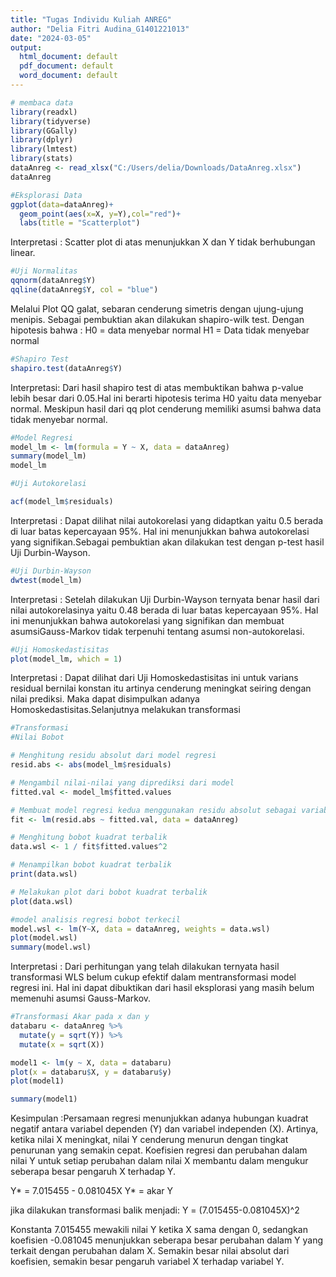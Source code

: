 ---
title: "Tugas Individu Kuliah ANREG"
author: "Delia Fitri Audina_G1401221013"
date: "2024-03-05"
output:
  html_document: default
  pdf_document: default
  word_document: default
---

```{r}
# membaca data
library(readxl)
library(tidyverse)
library(GGally)
library(dplyr)
library(lmtest)
library(stats)
dataAnreg <- read_xlsx("C:/Users/delia/Downloads/DataAnreg.xlsx")
dataAnreg
```

```{r}
#Eksplorasi Data
ggplot(data=dataAnreg)+
  geom_point(aes(x=X, y=Y),col="red")+
  labs(title = "Scatterplot")
```
Interpretasi : Scatter plot di atas menunjukkan X dan Y tidak berhubungan linear.

```{r}
#Uji Normalitas
qqnorm(dataAnreg$Y)
qqline(dataAnreg$Y, col = "blue")
```
Melalui Plot QQ galat, sebaran cenderung simetris dengan ujung-ujung menipis. Sebagai pembuktian akan dilakukan shapiro-wilk test. Dengan hipotesis bahwa :
H0 = data menyebar normal
H1 = Data tidak menyebar normal

```{r}
#Shapiro Test
shapiro.test(dataAnreg$Y)
```
Interpretasi: Dari hasil shapiro test di atas membuktikan bahwa p-value lebih besar dari 0.05.Hal ini berarti hipotesis terima H0 yaitu data menyebar normal. Meskipun hasil dari qq plot cenderung memiliki asumsi bahwa data tidak menyebar normal.

```{r}
#Model Regresi
model_lm <- lm(formula = Y ~ X, data = dataAnreg)
summary(model_lm)
model_lm
```
```{r}
#Uji Autokorelasi

acf(model_lm$residuals)
```
Interpretasi : Dapat dilihat nilai autokorelasi yang didaptkan yaitu 0.5 berada di luar batas kepercayaan 95%. Hal ini menunjukkan bahwa autokorelasi yang signifikan.Sebagai pembuktian akan dilakukan test dengan p-test hasil Uji Durbin-Wayson.

```{r}
#Uji Durbin-Wayson
dwtest(model_lm)
```
Interpretasi : Setelah dilakukan Uji Durbin-Wayson ternyata benar hasil dari nilai autokorelasinya yaitu 0.48 berada di luar batas kepercayaan 95%. Hal ini menunjukkan bahwa autokorelasi yang signifikan dan membuat asumsiGauss-Markov tidak terpenuhi tentang asumsi non-autokorelasi.

```{r}
#Uji Homoskedastisitas
plot(model_lm, which = 1)
```
Interpretasi : Dapat dilihat dari Uji Homoskedastisitas ini untuk varians residual bernilai konstan itu artinya cenderung meningkat seiring dengan nilai prediksi. Maka dapat disimpulkan adanya Homoskedastisitas.Selanjutnya melakukan transformasi

```{r}
#Transformasi
#Nilai Bobot

# Menghitung residu absolut dari model regresi
resid.abs <- abs(model_lm$residuals)

# Mengambil nilai-nilai yang diprediksi dari model
fitted.val <- model_lm$fitted.values

# Membuat model regresi kedua menggunakan residu absolut sebagai variabel dependen
fit <- lm(resid.abs ~ fitted.val, data = dataAnreg)

# Menghitung bobot kuadrat terbalik
data.wsl <- 1 / fit$fitted.values^2

# Menampilkan bobot kuadrat terbalik
print(data.wsl)

# Melakukan plot dari bobot kuadrat terbalik
plot(data.wsl)
```

```{r}
#model analisis regresi bobot terkecil
model.wsl <- lm(Y~X, data = dataAnreg, weights = data.wsl)
plot(model.wsl)
summary(model.wsl)
```
Interpretasi : Dari perhitungan yang telah dilakukan ternyata hasil transformasi WLS belum cukup efektif dalam mentransformasi model regresi ini. Hal ini dapat dibuktikan dari hasil eksplorasi yang masih belum memenuhi asumsi Gauss-Markov.

```{r}
#Transformasi Akar pada x dan y
databaru <- dataAnreg %>%
  mutate(y = sqrt(Y)) %>%
  mutate(x = sqrt(X))

model1 <- lm(y ~ X, data = databaru)
plot(x = databaru$X, y = databaru$y)
plot(model1)

summary(model1)
```
Kesimpulan :Persamaan regresi menunjukkan adanya hubungan kuadrat negatif antara variabel dependen (Y) dan variabel independen (X). Artinya, ketika nilai X meningkat, nilai Y cenderung menurun dengan tingkat penurunan yang semakin cepat. Koefisien regresi dan perubahan dalam nilai Y untuk setiap perubahan dalam nilai X membantu dalam mengukur seberapa besar pengaruh X terhadap Y.

Y* = 7.015455 - 0.081045X
Y* = akar Y

jika dilakukan transformasi balik menjadi:
Y = (7.015455-0.081045X)^2

Konstanta 7.015455 mewakili nilai Y ketika X sama dengan 0, sedangkan koefisien -0.081045 menunjukkan seberapa besar perubahan dalam Y yang terkait dengan perubahan dalam X. Semakin besar nilai absolut dari koefisien, semakin besar pengaruh variabel X terhadap variabel Y.



